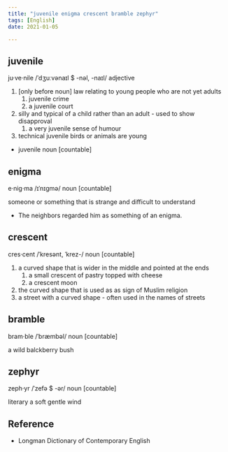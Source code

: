 ```yaml
---
title: "juvenile enigma crescent bramble zephyr"
tags: [English]
date: 2021-01-05

---
```


## juvenile

ju·ve·nile /ˈdʒuːvənaɪl $ -nəl, -naɪl/ adjective

1. [only before noun] law relating to young people who are not yet adults
   1. juvenile crime
   2. a juvenile court
2. silly and typical of a child rather than an adult - used to show disapproval
   1. a very juvenile sense of humour
3. technical juvenile birds or animals are young

- juvenile noun [countable]

## enigma

e·nig·ma /ɪˈnɪɡmə/ noun [countable]

someone or something that is strange and difficult to understand

- The neighbors regarded him as something of an enigma.

## crescent

cres·cent /ˈkresənt, ˈkrez-/ noun [countable]

1. a curved shape that is wider in the middle and pointed at the ends
   1. a small crescent of pastry topped with cheese
   2. a crescent moon
2. the curved shape that is used as as sign of Muslim religion
3. a street with a curved shape - often used in the names of streets

## bramble

bram·ble /ˈbræmbəl/ noun [countable]

a wild balckberry bush

## zephyr

zeph·yr /ˈzefə $ -ər/ noun [countable]

literary a soft gentle wind

## Reference

- Longman Dictionary of Contemporary English
